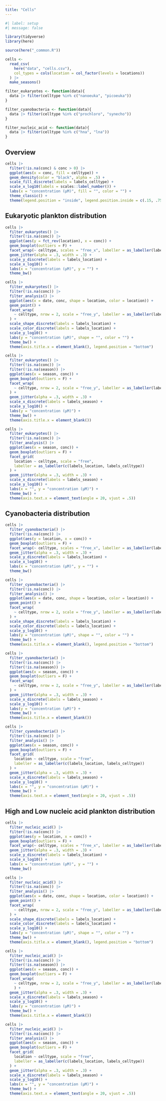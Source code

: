 ```yaml
---
title: "Cells"
---
```


```r
#| label: setup
#| message: false

library(tidyverse)
library(here)

source(here("_common.R"))

cells <-
  read_csv(
    here("data", "cells.csv"),
    col_types = cols(location = col_factor(levels = locations))
  ) |> 
  make_seasons()

filter_eukaryotes <- function(data){
  data |> filter(celltype %in% c("nanoeuka", "picoeuka"))
}

filter_cyanobacteria <- function(data){
  data |> filter(celltype %in% c("prochloro", "synecho"))
}

filter_nucleic_acid <- function(data){
  data |> filter(celltype %in% c("hna", "lna"))
}
```

## Overview

```r
cells |> 
  filter(!is.na(conc) & conc > 0) |> 
  ggplot(aes(x = conc, fill = celltype)) +
  geom_density(color = "black", alpha = .5) +
  scale_fill_discrete(labels = labels_celltype) +
  scale_x_log10(labels = scales::label_number()) +
  labs(x = "concentration (μM)", fill = "", color = "") +
  theme_classic() +
  theme(legend.position = "inside", legend.position.inside = c(.15, .75))
```

## Eukaryotic plankton distribution

```r
cells |>
  filter_eukaryotes() |> 
  filter(!is.na(conc)) |> 
  ggplot(aes(y = fct_rev(location), x = conc)) +
  geom_boxplot(outliers = F) +
  facet_wrap(~ celltype, scales = "free_x", labeller = as_labeller(labels_celltype)) +
  geom_jitter(alpha = .3, width = .3) +
  scale_y_discrete(labels = labels_location) +
  scale_x_log10() +
  labs(x = "concentration (μM)", y = "") +
  theme_bw()
```

```r
cells |> 
  filter_eukaryotes() |> 
  filter(!is.na(conc)) |> 
  filter_analysis() |> 
  ggplot(aes(x = date, conc, shape = location, color = location)) +
  geom_point() +
  facet_wrap(
    ~ celltype, nrow = 2, scale = "free_y", labeller = as_labeller(labels_celltype)
  ) +
  scale_shape_discrete(labels = labels_location) +
  scale_color_discrete(labels = labels_location) +
  scale_y_log10() +
  labs(y = "concentration (μM)", shape = "", color = "") +
  theme_bw() +
  theme(axis.title.x = element_blank(), legend.position = "bottom")
```

```r
cells |> 
  filter_eukaryotes() |> 
  filter(!is.na(conc)) |> 
  filter(!is.na(season)) |> 
  ggplot(aes(x = season, conc)) +
  geom_boxplot(outliers = F) +
  facet_wrap(
    ~ celltype, nrow = 2, scale = "free_y", labeller = as_labeller(labels_celltype)
  ) +
  geom_jitter(alpha = .3, width = .3) +
  scale_x_discrete(labels = labels_season) +
  scale_y_log10() +
  labs(y = "concentration (μM)") +
  theme_bw() +
  theme(axis.title.x = element_blank())
```
```r
cells |> 
  filter_eukaryotes() |> 
  filter(!is.na(conc)) |> 
  filter_analysis() |> 
  ggplot(aes(x = season, conc)) +
  geom_boxplot(outliers = F) +
  facet_grid(
    location ~ celltype, scale = "free",
    labeller = as_labeller(c(labels_location, labels_celltype))
  ) +
  geom_jitter(alpha = .3, width = .3) +
  scale_x_discrete(labels = labels_season) +
  scale_y_log10() +
  labs(x = "", y = "concentration (μM)") +
  theme_bw() +
  theme(axis.text.x = element_text(angle = 20, vjust = .5))
```

## Cyanobacteria distribution

```r
cells |>
  filter_cyanobacteria() |> 
  filter(!is.na(conc)) |> 
  ggplot(aes(y = location, x = conc)) +
  geom_boxplot(outliers = F) +
  facet_wrap(~ celltype, scales = "free_x", labeller = as_labeller(labels_celltype)) +
  geom_jitter(alpha = .3, width = .3) +
  scale_y_discrete(labels = labels_location) +
  scale_x_log10() +
  labs(x = "concentration (μM)", y = "") +
  theme_bw()
```

```r
cells |> 
  filter_cyanobacteria() |> 
  filter(!is.na(conc)) |> 
  filter_analysis() |> 
  ggplot(aes(x = date, conc, shape = location, color = location)) +
  geom_point() +
  facet_wrap(
    ~ celltype, nrow = 2, scale = "free_y", labeller = as_labeller(labels_celltype)
  ) +
  scale_shape_discrete(labels = labels_location) +
  scale_color_discrete(labels = labels_location) +
  scale_y_log10() +
  labs(y = "concentration (μM)", shape = "", color = "") +
  theme_bw() +
  theme(axis.title.x = element_blank(), legend.position = "bottom")
```

```r
cells |> 
  filter_cyanobacteria() |> 
  filter(!is.na(conc)) |> 
  filter(!is.na(season)) |> 
  ggplot(aes(x = season, conc)) +
  geom_boxplot(outliers = F) +
  facet_wrap(
    ~ celltype, nrow = 2, scale = "free_y", labeller = as_labeller(labels_celltype)
  ) +
  geom_jitter(alpha = .3, width = .3) +
  scale_x_discrete(labels = labels_season) +
  scale_y_log10() +
  labs(y = "concentration (μM)") +
  theme_bw() +
  theme(axis.title.x = element_blank())
```

```r
cells |> 
  filter_cyanobacteria() |> 
  filter(!is.na(conc)) |> 
  filter_analysis() |> 
  ggplot(aes(x = season, conc)) +
  geom_boxplot(outliers = F) +
  facet_grid(
    location ~ celltype, scale = "free",
    labeller = as_labeller(c(labels_location, labels_celltype))
  ) +
  geom_jitter(alpha = .3, width = .3) +
  scale_x_discrete(labels = labels_season) +
  scale_y_log10() +
  labs(x = "", y = "concentration (μM)") +
  theme_bw() +
  theme(axis.text.x = element_text(angle = 20, vjust = .5))
```

## High and Low nucleic acid plankton distribution

```r
cells |>
  filter_nucleic_acid() |> 
  filter(!is.na(conc)) |> 
  ggplot(aes(y = location, x = conc)) +
  geom_boxplot(outliers = F) +
  facet_wrap(~ celltype, scales = "free_x", labeller = as_labeller(labels_celltype)) +
  geom_jitter(alpha = .3, width = .3) +
  scale_y_discrete(labels = labels_location) +
  scale_x_log10() +
  labs(x = "concentration (μM)", y = "") +
  theme_bw()
```

```r
cells |> 
  filter_nucleic_acid() |> 
  filter(!is.na(conc)) |> 
  filter_analysis() |> 
  ggplot(aes(x = date, conc, shape = location, color = location)) +
  geom_point() +
  facet_wrap(
    ~ celltype, nrow = 2, scale = "free_y", labeller = as_labeller(labels_celltype)
  ) +
  scale_shape_discrete(labels = labels_location) +
  scale_color_discrete(labels = labels_location) +
  scale_y_log10() +
  labs(y = "concentration (μM)", shape = "", color = "") +
  theme_bw() +
  theme(axis.title.x = element_blank(), legend.position = "bottom")
```

```r
cells |> 
  filter_nucleic_acid() |> 
  filter(!is.na(conc)) |> 
  filter(!is.na(season)) |> 
  ggplot(aes(x = season, conc)) +
  geom_boxplot(outliers = F) +
  facet_wrap(
    ~ celltype, nrow = 2, scale = "free_y", labeller = as_labeller(labels_celltype)
    ) +
  geom_jitter(alpha = .3, width = .3) +
  scale_x_discrete(labels = labels_season) +
  scale_y_log10() +
  labs(y = "concentration (μM)") +
  theme_bw() +
  theme(axis.title.x = element_blank())
```
```r
cells |> 
  filter_nucleic_acid() |> 
  filter(!is.na(conc)) |> 
  filter_analysis() |> 
  ggplot(aes(x = season, conc)) +
  geom_boxplot(outliers = F) +
  facet_grid(
    location ~ celltype, scale = "free",
    labeller = as_labeller(c(labels_location, labels_celltype))
  ) +
  geom_jitter(alpha = .3, width = .3) +
  scale_x_discrete(labels = labels_season) +
  scale_y_log10() +
  labs(x = "", y = "concentration (μM)") +
  theme_bw() +
  theme(axis.text.x = element_text(angle = 20, vjust = .5))
```